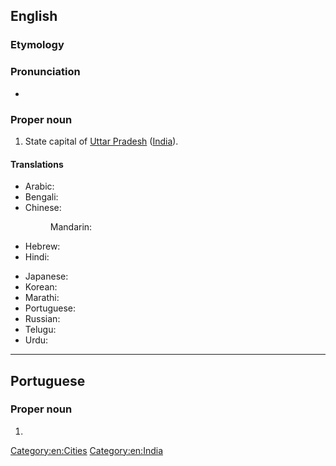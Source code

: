 ==English==
{{wikipedia}}

===Etymology===
{{rfe|en}}

===Pronunciation===
* {{IPA|en|/ˈlʌknaʊ/}}

===Proper noun===
{{en-proper noun}}

# State capital of [[Uttar Pradesh]] ([[India]]).

====Translations====
{{trans-top|capital of Uttar Pradesh, India}}
* Arabic: {{t|ar|لَكْنُو|m}}
* Bengali: {{t|bn|লখনৌ}}
* Chinese:
*: Mandarin: {{t+|cmn|勒克瑙|tr=Lèkènǎo|sc=Hani}}
* Hebrew: {{t|he|לאקנאו}}
* Hindi: {{t+|hi|लखनऊ|tr=Lakhna'ū}}
{{trans-mid}}
* Japanese: {{t|ja|ラクナウ|tr=Rakunau}}
* Korean: {{t|ko|러크나우|tr=Leokeunau}}
* Marathi: {{t|mr|लखनौ}}
* Portuguese: {{t|pt|Lucknow|f}}
* Russian: {{t|ru|Лакхна́у|m}}
* Telugu: {{t|te|లక్నో}}
* Urdu: {{t|ur|لکھنؤ|tr=Lakhna'ū}}
{{trans-bottom}}

[[Category:en:Cities]]
[[Category:en:India]]

----

==Portuguese==

===Proper noun===
{{pt-proper noun|f}}

# {{place|pt|city/state capital|s/Uttar Pradesh|c/India|t1=Lucknow}}